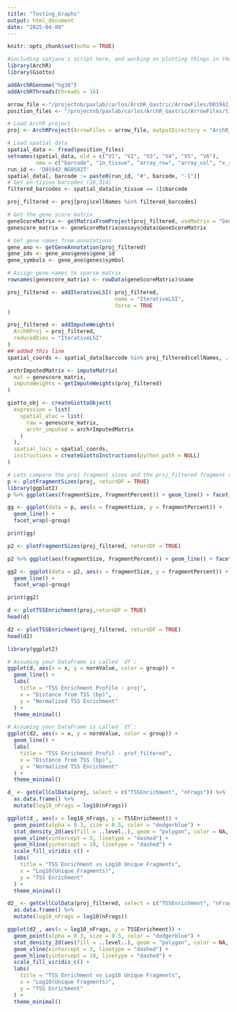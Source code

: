 ```yaml
---
title: "Testing_Graphs"
output: html_document
date: "2025-04-09"
---
```


```r
knitr::opts_chunk$set(echo = TRUE)
```
```r
#including sanjana's script here, and working on plotting things in the subsequent cells
library(ArchR)
library(Giotto)

addArchRGenome("hg38") 
addArchRThreads(threads = 16)

arrow_file <-"/projectnb/paxlab/carlos/ArchR_Gastric/ArrowFiles/D01942_NG05827.arrow"
position_files <- "/projectnb/paxlab/carlos/ArchR_Gastric/ArrowFiles/tissue_positions_list.csv"

# Load ArchR project
proj <- ArchRProject(ArrowFiles = arrow_file, outputDirectory = "ArchR_Output")

# Load spatial data
spatial_data <- fread(position_files)
setnames(spatial_data, old = c("V1", "V2", "V3", "V4", "V5", "V6"), 
         new = c("barcode", "in_tissue", "array_row", "array_col", "x_spatial", "y_spatial"))
run_id <- 'D01942_NG05827'
spatial_data[, barcode := paste0(run_id, "#", barcode, "-1")]
# Get on-tissue barcodes (16,314)
filtered_barcodes <- spatial_data[in_tissue == 1]$barcode

proj_filtered <- proj[proj$cellNames %in% filtered_barcodes]

# Get the gene score matrix
geneScoreMatrix <- getMatrixFromProject(proj_filtered, useMatrix = "GeneScoreMatrix")
genescore_matrix <- geneScoreMatrix@assays@data$GeneScoreMatrix

# Get gene names from annotations
gene_ano <- getGeneAnnotation(proj_filtered)
gene_ids <- gene_ano$genes$gene_id
gene_symbols <- gene_ano$genes$symbol

# Assign gene names to sparse matrix
rownames(genescore_matrix) <- rowData(geneScoreMatrix)$name 

proj_filtered <- addIterativeLSI( proj_filtered,
                                  name = "IterativeLSI",
                                  force = TRUE
)

proj_filtered <- addImputeWeights(
  ArchRProj = proj_filtered,
  reducedDims = "IterativeLSI"
)
## added this line
spatial_coords <- spatial_data[barcode %in% proj_filtered$cellNames, .(barcode, x_spatial, y_spatial)]

archrImputedMatrix <- imputeMatrix(
  mat = genescore_matrix,
  imputeWeights = getImputeWeights(proj_filtered)
)

giotto_obj <- createGiottoObject(
  expression = list(
    spatial_atac = list(
      raw = genescore_matrix,
      archr_imputed = archrImputedMatrix
    )
  ),
  spatial_locs = spatial_coords,
  instructions = createGiottoInstructions(python_path = NULL)
)
```
```r
# Lets compare the proj fragment sizes and the proj_filtered fragment sizes
p <- plotFragmentSizes(proj, returnDF = TRUE)
library(ggplot2)
p %>% ggplot(aes(fragmentSize, fragmentPercent)) + geom_line() + facet_wrap(~group)

```
```r
gg <- ggplot(data = p, aes(x = fragmentSize, y = fragmentPercent)) +
  geom_line() +
  facet_wrap(~group)

print(gg)

```

```r
p2 <- plotFragmentSizes(proj_filtered, returnDF = TRUE)

p2 %>% ggplot(aes(fragmentSize, fragmentPercent)) + geom_line() + facet_wrap(~group)
```
```r
gg2 <- ggplot(data = p2, aes(x = fragmentSize, y = fragmentPercent)) +
  geom_line() +
  facet_wrap(~group)

print(gg2)
```
```r
d <- plotTSSEnrichment(proj,returnDF = TRUE)
head(d)
```
```r
d2 <- plotTSSEnrichment(proj_filtered, returnDF = TRUE)
head(d2)
```

```r
library(ggplot2)

# Assuming your DataFrame is called `df`:
ggplot(d, aes(x = x, y = normValue, color = group)) +
  geom_line() +
  labs(
    title = "TSS Enrichment Profile - proj",
    x = "Distance from TSS (bp)",
    y = "Normalized TSS Enrichment"
  ) +
  theme_minimal()

```

```r
# Assuming your DataFrame is called `df`:
ggplot(d2, aes(x = x, y = normValue, color = group)) +
  geom_line() +
  labs(
    title = "TSS Enrichment Profil - prof_filtered",
    x = "Distance from TSS (bp)",
    y = "Normalized TSS Enrichment"
  ) +
  theme_minimal()
```
```r
d_ <- getCellColData(proj, select = c("TSSEnrichment", "nFrags")) %>% 
  as.data.frame() %>% 
  mutate(log10_nFrags = log10(nFrags))

```

```r
ggplot(d_, aes(x = log10_nFrags, y = TSSEnrichment)) +
  geom_point(alpha = 0.3, size = 0.5, color = "dodgerblue") +
  stat_density_2d(aes(fill = ..level..), geom = "polygon", color = NA, alpha = 0.4) +
  geom_vline(xintercept = 3, linetype = "dashed") +
  geom_hline(yintercept = 10, linetype = "dashed") +
  scale_fill_viridis_c() +
  labs(
    title = "TSS Enrichment vs Log10 Unique Fragments",
    x = "Log10(Unique Fragments)",
    y = "TSS Enrichment"
  ) +
  theme_minimal()
```
```r

d2_ <- getCellColData(proj_filtered, select = c("TSSEnrichment", "nFrags")) %>% 
  as.data.frame() %>% 
  mutate(log10_nFrags = log10(nFrags))


```

```r
ggplot(d2_, aes(x = log10_nFrags, y = TSSEnrichment)) +
  geom_point(alpha = 0.3, size = 0.5, color = "dodgerblue") +
  stat_density_2d(aes(fill = ..level..), geom = "polygon", color = NA, alpha = 0.4) +
  geom_vline(xintercept = 3, linetype = "dashed") +
  geom_hline(yintercept = 10, linetype = "dashed") +
  scale_fill_viridis_c() +
  labs(
    title = "TSS Enrichment vs Log10 Unique Fragments",
    x = "Log10(Unique Fragments)",
    y = "TSS Enrichment"
  ) +
  theme_minimal()
```




